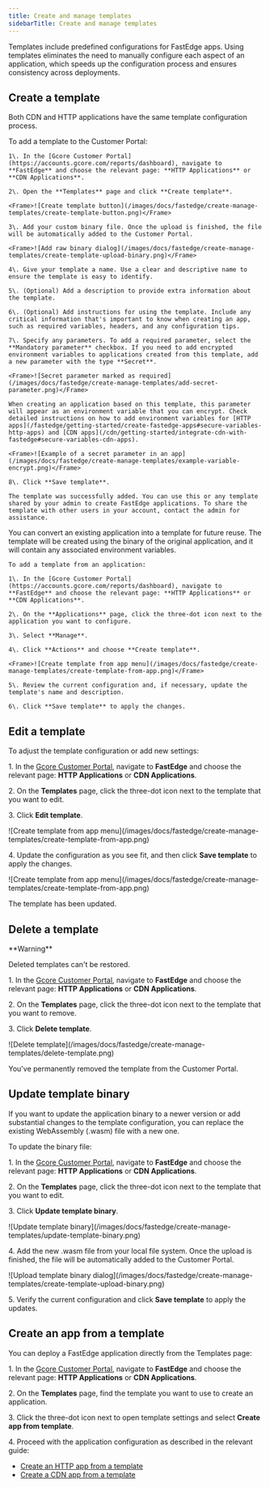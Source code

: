 ---
title: Create and manage templates
sidebarTitle: Create and manage templates
---

Templates include predefined configurations for FastEdge apps. Using templates eliminates the need to manually configure each aspect of an application, which speeds up the configuration process and ensures consistency across deployments. 

## Create a template

Both CDN and HTTP applications have the same template configuration process. 

<Tabs>
  <Tab title="From the Templates page">
    To add a template to the Customer Portal: 

    1\. In the [Gcore Customer Portal](https://accounts.gcore.com/reports/dashboard), navigate to **FastEdge** and choose the relevant page: **HTTP Applications** or **CDN Applications**. 

    2\. Open the **Templates** page and click **Create template**.

    <Frame>![Create template button](/images/docs/fastedge/create-manage-templates/create-template-button.png)</Frame>

    3\. Add your custom binary file. Once the upload is finished, the file will be automatically added to the Customer Portal. 

    <Frame>![Add raw binary dialog](/images/docs/fastedge/create-manage-templates/create-template-upload-binary.png)</Frame>

    4\. Give your template a name. Use a clear and descriptive name to ensure the template is easy to identify. 

    5\. (Optional) Add a description to provide extra information about the template. 

    6\. (Optional) Add instructions for using the template. Include any critical information that's important to know when creating an app, such as required variables, headers, and any configuration tips. 

    7\. Specify any parameters. To add a required parameter, select the **Mandatory parameter** checkbox. If you need to add encrypted environment variables to applications created from this template, add a new parameter with the type **Secret**. 

    <Frame>![Secret parameter marked as required](/images/docs/fastedge/create-manage-templates/add-secret-parameter.png)</Frame>

    When creating an application based on this template, this parameter will appear as an environment variable that you can encrypt. Check detailed instructions on how to add environment variables for [HTTP apps](/fastedge/getting-started/create-fastedge-apps#secure-variables-http-apps) and [CDN apps](/cdn/getting-started/integrate-cdn-with-fastedge#secure-variables-cdn-apps).

    <Frame>![Example of a secret parameter in an app](/images/docs/fastedge/create-manage-templates/example-variable-encrypt.png)</Frame>

    8\. Click **Save template**. 

    The template was successfully added. You can use this or any template shared by your admin to create FastEdge applications. To share the template with other users in your account, contact the admin for assistance. 
  </Tab>
  <Tab title="From an existing application">
    You can convert an existing application into a template for future reuse. The template will be created using the binary of the original application, and it will contain any associated environment variables. 

    To add a template from an application: 

    1\. In the [Gcore Customer Portal](https://accounts.gcore.com/reports/dashboard), navigate to **FastEdge** and choose the relevant page: **HTTP Applications** or **CDN Applications**. 

    2\. On the **Applications** page, click the three-dot icon next to the application you want to configure. 

    3\. Select **Manage**. 

    4\. Click **Actions** and choose **Create template**.

    <Frame>![Create template from app menu](/images/docs/fastedge/create-manage-templates/create-template-from-app.png)</Frame>

    5\. Review the current configuration and, if necessary, update the template's name and description. 

    6\. Click **Save template** to apply the changes. 
  </Tab>
</Tabs>

## Edit a template

To adjust the template configuration or add new settings: 

1\. In the [Gcore Customer Portal](https://accounts.gcore.com/reports/dashboard), navigate to **FastEdge** and choose the relevant page: **HTTP Applications** or **CDN Applications**. 

2\. On the **Templates** page, click the three-dot icon next to the template that you want to edit. 

3\. Click **Edit template**. 

<Frame>![Create template from app menu](/images/docs/fastedge/create-manage-templates/create-template-from-app.png)</Frame>

4\. Update the configuration as you see fit, and then click **Save template** to apply the changes.

<Frame>![Create template from app menu](/images/docs/fastedge/create-manage-templates/create-template-from-app.png)</Frame>

The template has been updated. 

## Delete a template

<Warning>
**Warning**

Deleted templates can't be restored.
</Warning>

1\. In the [Gcore Customer Portal](https://accounts.gcore.com/reports/dashboard), navigate to **FastEdge** and choose the relevant page: **HTTP Applications** or **CDN Applications**. 

2\. On the **Templates** page, click the three-dot icon next to the template that you want to remove. 

3\. Click **Delete template**. 

<Frame>![Delete template](/images/docs/fastedge/create-manage-templates/delete-template.png)</Frame>

You've permanently removed the template from the Customer Portal. 

## Update template binary

If you want to update the application binary to a newer version or add substantial changes to the template configuration, you can replace the existing WebAssembly (.wasm) file with a new one. 

To update the binary file: 

1\. In the [Gcore Customer Portal](https://accounts.gcore.com/reports/dashboard), navigate to **FastEdge** and choose the relevant page: **HTTP Applications** or **CDN Applications**. 

2\. On the **Templates** page, click the three-dot icon next to the template that you want to edit. 

3\. Click **Update template binary**.

<Frame>![Update template binary](/images/docs/fastedge/create-manage-templates/update-template-binary.png)</Frame>

4\. Add the new .wasm file from your local file system. Once the upload is finished, the file will be automatically added to the Customer Portal. 

<Frame>![Upload template binary dialog](/images/docs/fastedge/create-manage-templates/create-template-upload-binary.png)</Frame>

5\. Verify the current configuration and click **Save template** to apply the updates. 

## Create an app from a template

You can deploy a FastEdge application directly from the Templates page: 

1\. In the [Gcore Customer Portal](https://accounts.gcore.com/reports/dashboard), navigate to **FastEdge** and choose the relevant page: **HTTP Applications** or **CDN Applications**. 

2\. On the **Templates** page, find the template you want to use to create an application. 

3\. Click the three-dot icon next to open template settings and select **Create app from template**. 

4\. Proceed with the application configuration as described in the relevant guide: 

  * [Create an HTTP app from a template](/fastedge/getting-started/create-fastedge-apps#stage-2-deploy-an-application)
  * [Create a CDN app from a template](/cdn/getting-started/integrate-cdn-with-fastedge#step-1-create-a-fastedge-application)
  
